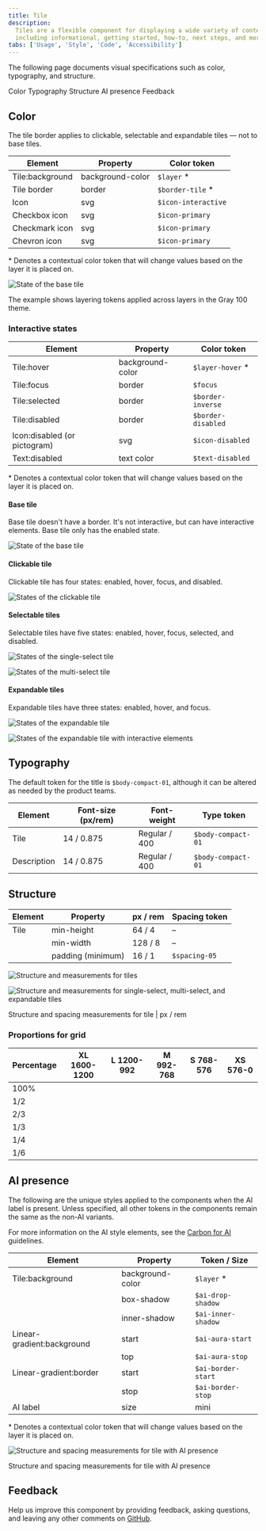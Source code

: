 ```yaml
---
title: Tile
description:
  Tiles are a flexible component for displaying a wide variety of content,
  including informational, getting started, how-to, next steps, and more.
tabs: ['Usage', 'Style', 'Code', 'Accessibility']
---
```



<PageDescription>

The following page documents visual specifications such as color, typography,
and structure.

</PageDescription>

<AnchorLinks>

<AnchorLink>Color</AnchorLink>
<AnchorLink>Typography</AnchorLink>
<AnchorLink>Structure</AnchorLink>
<AnchorLink>AI presence</AnchorLink>
<AnchorLink>Feedback</AnchorLink>

</AnchorLinks>

## Color

<InlineNotification>

The tile border applies to clickable, selectable and expandable tiles — not to
base tiles.

</InlineNotification>

| Element         | Property         | Color token         |
| --------------- | ---------------- | ------------------- |
| Tile:background | background-color | `$layer` \*         |
| Tile border     | border           | `$border-tile` \*   |
| Icon            | svg              | `$icon-interactive` |
| Checkbox icon   | svg              | `$icon-primary`     |
| Checkmark icon  | svg              | `$icon-primary`     |
| Chevron icon    | svg              | `$icon-primary`     |

<Caption>
  * Denotes a contextual color token that will change values based on the layer
  it is placed on.
</Caption>

<Row>
<Column colLg={8}>

![State of the base tile](images/tile-style-3.png)

</Column>
</Row>

<Caption>
  The example shows layering tokens applied across layers in the Gray 100 theme.
</Caption>

### Interactive states

| Element                      | Property         | Color token        |
| ---------------------------- | ---------------- | ------------------ |
| Tile:hover                   | background-color | `$layer-hover` \*  |
| Tile:focus                   | border           | `$focus`           |
| Tile:selected                | border           | `$border-inverse`  |
| Tile:disabled                | border           | `$border-disabled` |
| Icon:disabled (or pictogram) | svg              | `$icon-disabled`   |
| Text:disabled                | text color       | `$text-disabled`   |

<Caption>
  * Denotes a contextual color token that will change values based on the layer
  it is placed on.
</Caption>

#### Base tile

Base tile doesn't have a border. It's not interactive, but can have interactive
elements. Base tile only has the enabled state.

<Row>
<Column colLg={8}>

![State of the base tile](images/tile-style-5.png)

</Column>
</Row>

#### Clickable tile

Clickable tile has four states: enabled, hover, focus, and disabled.

<Row>
<Column colLg={8}>

![States of the clickable tile](images/tile-style-6.png)

</Column>
</Row>

#### Selectable tiles

Selectable tiles have five states: enabled, hover, focus, selected, and
disabled.

<Row>
<Column colLg={8}>

<Tabs>

<Tab label="Single-select">

![States of the single-select tile](images/tile-style-7.png)

</Tab>

<Tab label="Multi-select">

![States of the multi-select tile](images/tile-style-8.png)

</Tab>

</Tabs>

</Column>
</Row>

#### Expandable tiles

Expandable tiles have three states: enabled, hover, and focus.

<Row>
<Column colLg={8}>
<Tabs>

<Tab label="Default">

![States of the expandable tile](images/tile-style-9.png)

</Tab>

<Tab label="Interactive">

![States of the expandable tile with interactive elements](images/tile-style-10.png)

</Tab>

</Tabs>

</Column>
</Row>

## Typography

The default token for the title is `$body-compact-01`, although it can be
altered as needed by the product teams.

| Element     | Font-size (px/rem) | Font-weight   | Type token         |
| ----------- | ------------------ | ------------- | ------------------ |
| Tile        | 14 / 0.875         | Regular / 400 | `$body-compact-01` |
| Description | 14 / 0.875         | Regular / 400 | `$body-compact-01` |

## Structure

| Element | Property          | px / rem | Spacing token |
| ------- | ----------------- | -------- | ------------- |
| Tile    | min-height        | 64 / 4   | –             |
|         | min-width         | 128 / 8  | –             |
|         | padding (minimum) | 16 / 1   | `$spacing-05` |

<Row>
<Column colLg={12}>

![Structure and measurements for tiles](images/tile-style-11.png)

</Column>
</Row>

<Row>
<Column colLg={12}>

![Structure and measurements for single-select, multi-select, and expandable tiles](images/tile-style-12.png)

</Column>
</Row>

<Caption>Structure and spacing measurements for tile | px / rem</Caption>

### Proportions for grid

| Percentage | XL 1600-1200                            | L 1200-992                              | M 992-768                               | S 768-576                               | XS 576-0                                |
| ---------- | --------------------------------------- | --------------------------------------- | --------------------------------------- | --------------------------------------- | --------------------------------------- |
| 100%       | <Checkmark color={white.iconPrimary} /> | <Checkmark color={white.iconPrimary} /> | <Checkmark color={white.iconPrimary} /> | <Checkmark color={white.iconPrimary} /> | <Checkmark color={white.iconPrimary} /> |
| 1/2        | <Checkmark color={white.iconPrimary} /> | <Checkmark color={white.iconPrimary} /> | <Checkmark color={white.iconPrimary} /> | <Checkmark color={white.iconPrimary} /> | <Checkmark color={white.iconPrimary} /> |
| 2/3        | <Checkmark color={white.iconPrimary} /> | <Checkmark color={white.iconPrimary} /> | <Checkmark color={white.iconPrimary} /> | <Checkmark color={white.iconPrimary} /> |                                         |
| 1/3        | <Checkmark color={white.iconPrimary} /> | <Checkmark color={white.iconPrimary} /> | <Checkmark color={white.iconPrimary} /> | <Checkmark color={white.iconPrimary} /> |                                         |
| 1/4        | <Checkmark color={white.iconPrimary} /> | <Checkmark color={white.iconPrimary} /> | <Checkmark color={white.iconPrimary} /> | <Checkmark color={white.iconPrimary} /> |                                         |
| 1/6        | <Checkmark color={white.iconPrimary} /> | <Checkmark color={white.iconPrimary} /> |                                         |                                         |                                         |

## AI presence

The following are the unique styles applied to the components when the AI label
is present. Unless specified, all other tokens in the components remain the same
as the non-AI variants.

For more information on the AI style elements, see the
[Carbon for AI](/guidelines/carbon-for-ai/) guidelines.

| Element                    | Property         | Token / Size       |
| -------------------------- | ---------------- | ------------------ |
| Tile:background            | background-color | `$layer` \*        |
|                            | box-shadow       | `$ai-drop-shadow`  |
|                            | inner-shadow     | `$ai-inner-shadow` |
| Linear-gradient:background | start            | `$ai-aura-start`   |
|                            | top              | `$ai-aura-stop`    |
| Linear-gradient:border     | start            | `$ai-border-start` |
|                            | stop             | `$ai-border-stop`  |
| AI label                   | size             | mini               |

<Caption>
  * Denotes a contextual color token that will change values based on the layer
  it is placed on.
</Caption>

<Row>
<Column colLg={8}>

![Structure and spacing measurements for tile with AI presence](images/tile-AI-presence-style.png)

</Column>
</Row>

<Caption>Structure and spacing measurements for tile with AI presence</Caption>

## Feedback

Help us improve this component by providing feedback, asking questions, and
leaving any other comments on
[GitHub](https://github.com/carbon-design-system/carbon-website/issues/new?assignees=&labels=feedback&template=feedback.md).
